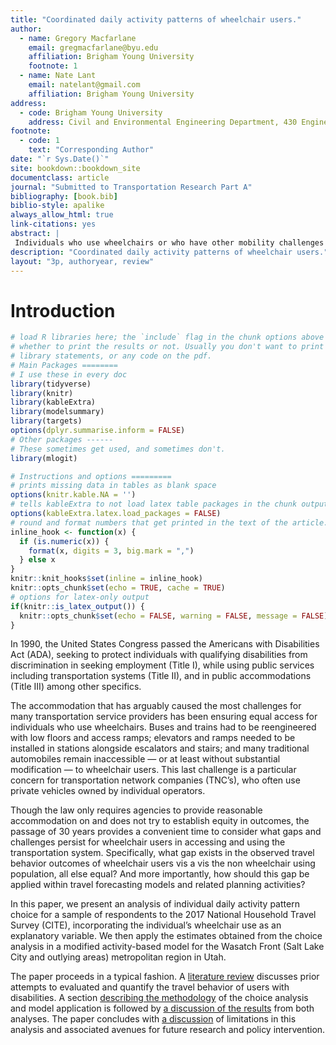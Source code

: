 ```yaml
---
title: "Coordinated daily activity patterns of wheelchair users."
author:
  - name: Gregory Macfarlane
    email: gregmacfarlane@byu.edu
    affiliation: Brigham Young University
    footnote: 1
  - name: Nate Lant
    email: natelant@gmail.com
    affiliation: Brigham Young University
address:
  - code: Brigham Young University
    address: Civil and Environmental Engineering Department, 430 Engineering Building, Provo, Utah 84602
footnote:
  - code: 1
    text: "Corresponding Author"
date: "`r Sys.Date()`"
site: bookdown::bookdown_site
documentclass: article
journal: "Submitted to Transportation Research Part A"
bibliography: [book.bib]
biblio-style: apalike
always_allow_html: true
link-citations: yes
abstract: |
 Individuals who use wheelchairs or who have other mobility challenges are sometimes unable to effectively access modern mobility as a service (MaaS) systems including application-based ridehailing and on-demand microtransit, etc. Even designing a MaaS targeted at these users is challenging, given the limited prior analysis of their travel and activity patterns. In this research, we present an initial attempt to model the daily activity pattern choice of respondents to the  2017 National Household Travel Survey who self-identify as using a wheelchair.  We find that wheelchair use is a significant predictor of activity patterns,  with individuals who use wheelchairs considerably less likely to choose out-of-home daily patterns. We additionally find that including wheelchair use as a variable in a model with a common person-type segmentation is statistically preferable to specifying wheelchair users as an independent segment. Further analysis of household-level coordination of daily activity patterns using more detailed surveys is warranted.
description: "Coordinated daily activity patterns of wheelchair users."
layout: "3p, authoryear, review"
---
```


# Introduction {#intro}

```r
# load R libraries here; the `include` flag in the chunk options above tells
# whether to print the results or not. Usually you don't want to print the
# library statements, or any code on the pdf.
# Main Packages ========
# I use these in every doc
library(tidyverse)
library(knitr)
library(kableExtra)
library(modelsummary)
library(targets)
options(dplyr.summarise.inform = FALSE)
# Other packages ------
# These sometimes get used, and sometimes don't.
library(mlogit)

# Instructions and options =========
# prints missing data in tables as blank space
options(knitr.kable.NA = '') 
# tells kableExtra to not load latex table packages in the chunk output
options(kableExtra.latex.load_packages = FALSE) 
# round and format numbers that get printed in the text of the article.
inline_hook <- function(x) {
  if (is.numeric(x)) {
    format(x, digits = 3, big.mark = ",")
  } else x
}
knitr::knit_hooks$set(inline = inline_hook)
knitr::opts_chunk$set(echo = TRUE, cache = TRUE)
# options for latex-only output
if(knitr::is_latex_output()) {
  knitr::opts_chunk$set(echo = FALSE, warning = FALSE, message = FALSE)
} 

```



In 1990, the United States Congress passed the Americans with Disabilities Act (ADA), 
seeking to protect individuals with qualifying disabilities from discrimination
in seeking employment (Title I), while using public services including
transportation systems (Title II), and in public accommodations (Title III) among 
other specifics.  

The accommodation that has arguably caused the most challenges
for many transportation service providers has been ensuring equal
access for individuals who use wheelchairs. Buses and trains had to be reengineered
with low floors and access ramps; elevators and ramps needed to be installed 
in stations alongside escalators and stairs; and many traditional automobiles 
remain inaccessible --- or at least without substantial modification --- to
wheelchair users. This last challenge is a particular concern for transportation 
network companies (TNC's), who often use private vehicles owned by individual
operators.

Though the law only requires agencies to provide reasonable accommodation on and
does not try to establish equity in outcomes, the passage of 30 years provides a
convenient time to consider what gaps and challenges persist for wheelchair 
users in accessing and using the transportation system. Specifically, what gap 
exists in the observed travel behavior outcomes of wheelchair users vis a vis 
the non wheelchair using population, all else equal? And more importantly, how 
should this gap be applied within travel forecasting models and related planning
activities?

In this paper, we present an analysis of individual daily activity pattern choice
for a sample of respondents to the 2017 National Household Travel Survey (CITE), 
incorporating the individual's wheelchair use as an explanatory variable. 
We then apply the estimates obtained from the choice analysis in a modified
activity-based model for the Wasatch Front (Salt Lake City and outlying areas)
metropolitan region in Utah.

The paper proceeds in a typical fashion. A [literature review](#literature)
discusses prior attempts to evaluated and quantify the travel behavior of
users with disabilities. A section [describing the methodology](#methodology)
of the choice analysis and model application is followed by [a discussion of the results](#results)
from both analyses. The paper concludes with [a discussion ](#discussion)
of limitations in this analysis and associated avenues for future research and
policy intervention.




